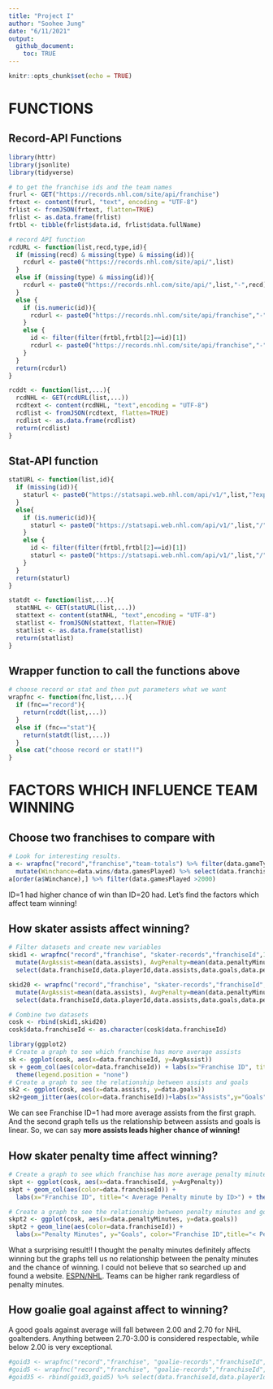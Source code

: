 ```yaml
---
title: "Project I"
author: "Soohee Jung"
date: "6/11/2021"
output:
  github_document:
    toc: TRUE
---
```


```r
knitr::opts_chunk$set(echo = TRUE)
```

# FUNCTIONS  
## Record-API Functions  

```r
library(httr)
library(jsonlite)
library(tidyverse)

# to get the franchise ids and the team names
frurl <- GET("https://records.nhl.com/site/api/franchise")
frtext <- content(frurl, "text", encoding = "UTF-8")
frlist <- fromJSON(frtext, flatten=TRUE)
frlist <- as.data.frame(frlist)
frtbl <- tibble(frlist$data.id, frlist$data.fullName)

# record API function
rcdURL <- function(list,recd,type,id){
  if (missing(recd) & missing(type) & missing(id)){
    rcdurl <- paste0("https://records.nhl.com/site/api/",list)
  }
  else if (missing(type) & missing(id)){
    rcdurl <- paste0("https://records.nhl.com/site/api/",list,"-",recd)
  }
  else {
    if (is.numeric(id)){
      rcdurl <- paste0("https://records.nhl.com/site/api/franchise","-",recd,"?cayenneExp=", type, "=", id)
    }
    else {
      id <- filter(filter(frtbl,frtbl[2]==id)[1])
      rcdurl <- paste0("https://records.nhl.com/site/api/franchise","-",recd,"?cayenneExp=", type, "=", id)
    }
  }
  return(rcdurl)
}

rcddt <- function(list,...){
  rcdNHL <- GET(rcdURL(list,...))
  rcdtext <- content(rcdNHL, "text",encoding = "UTF-8")
  rcdlist <- fromJSON(rcdtext, flatten=TRUE)
  rcdlist <- as.data.frame(rcdlist)
  return(rcdlist)
}
```

## Stat-API function  
```r
statURL <- function(list,id){
  if (missing(id)){
    staturl <- paste0("https://statsapi.web.nhl.com/api/v1/",list,"?expand=team.stats")
  }
  else{
    if (is.numeric(id)){
      staturl <- paste0("https://statsapi.web.nhl.com/api/v1/",list,"/",id,"?expand=team.stats")
    }
    else {
      id <- filter(filter(frtbl,frtbl[2]==id)[1])
      staturl <- paste0("https://statsapi.web.nhl.com/api/v1/",list,"/",id,"?expand=team.stats")
    }
  }
  return(staturl)
}

statdt <- function(list,...){
  statNHL <- GET(statURL(list,...))
  stattext <- content(statNHL, "text",encoding = "UTF-8")
  statlist <- fromJSON(stattext, flatten=TRUE)
  statlist <- as.data.frame(statlist)
  return(statlist)
}
```

## Wrapper function to call the functions above  
```r
# choose record or stat and then put parameters what we want
wrapfnc <- function(fnc,list,...){
  if (fnc=="record"){
    return(rcddt(list,...))
  }
  else if (fnc=="stat"){
    return(statdt(list,...))
  }
  else cat("choose record or stat!!")
}
```

# FACTORS WHICH INFLUENCE TEAM WINNING  
## Choose two franchises to compare with  
```r
# Look for interesting results. 
a <- wrapfnc("record","franchise","team-totals") %>% filter(data.gameTypeId==2) %>% 
  mutate(Winchance=data.wins/data.gamesPlayed) %>% select(data.franchiseId,data.gamesPlayed, data.wins, Winchance) 
a[order(a$Winchance),] %>% filter(data.gamesPlayed >2000)
```
ID=1 had higher chance of win than ID=20 had. Let's find the factors which affect team winning!    

## How skater assists affect winning?  
```r
# Filter datasets and create new variables
skid1 <- wrapfnc("record","franchise", "skater-records","franchiseId",1) %>% 
  mutate(AvgAssist=mean(data.assists), AvgPenalty=mean(data.penaltyMinutes)) %>% 
  select(data.franchiseId,data.playerId,data.assists,data.goals,data.penaltyMinutes,data.assists,AvgAssist,AvgPenalty)

skid20 <- wrapfnc("record","franchise", "skater-records","franchiseId",20) %>%
  mutate(AvgAssist=mean(data.assists), AvgPenalty=mean(data.penaltyMinutes)) %>% 
  select(data.franchiseId,data.playerId,data.assists,data.goals,data.penaltyMinutes,data.assists,AvgAssist,AvgPenalty)

# Combine two datasets
cosk <- rbind(skid1,skid20)
cosk$data.franchiseId <- as.character(cosk$data.franchiseId)

library(ggplot2)
# Create a graph to see which franchise has more average assists
sk <- ggplot(cosk, aes(x=data.franchiseId, y=AvgAssist))
sk + geom_col(aes(color=data.franchiseId)) + labs(x="Franchise ID", title="< Average Assists by ID>") + 
  theme(legend.position = "none")
# Create a graph to see the relationship between assists and goals
sk2 <- ggplot(cosk, aes(x=data.assists, y=data.goals))
sk2+geom_jitter(aes(color=data.franchiseId))+labs(x="Assists",y="Goals",color="Franchise ID",title="< Assists and Goals >")
```
We can see Franchise ID=1 had more average assists from the first graph. And the second graph tells us the relationship between assists and goals is linear. So, we can say **more assists leads higher chance of winning!**  

## How skater penalty time affect winning?  
```r
# Create a graph to see which franchise has more average penalty minutes
skpt <- ggplot(cosk, aes(x=data.franchiseId, y=AvgPenalty))
skpt + geom_col(aes(color=data.franchiseId)) + 
  labs(x="Franchise ID", title="< Average Penalty minute by ID>") + theme(legend.position = "none")

# Create a graph to see the relationship between penalty minutes and goals
skpt2 <- ggplot(cosk, aes(x=data.penaltyMinutes, y=data.goals))
skpt2 + geom_line(aes(color=data.franchiseId)) + 
  labs(x="Penalty Minutes", y="Goals", color="Franchise ID",title="< Penalty minute and Goals >")
```
What a surprising result!! I thought the penalty minutes definitely affects winning but the graphs tell us no relationship between the penalty minutes and the chance of winning. I could not believe that so searched up and found a website. [ESPN/NHL](https://www.espn.com/nhl/statistics/team/_/stat/major-penalties/league/east). Teams can be higher rank regardless of penalty minutes.  


## How goalie goal against affect to winning?  
A good goals against average will fall between 2.00 and 2.70 for NHL goaltenders. Anything between 2.70-3.00 is considered respectable, while below 2.00 is very exceptional.  
```r
#goid3 <- wrapfnc("record","franchise", "goalie-records","franchiseId",3)
#goid5 <- wrapfnc("record","franchise", "goalie-records","franchiseId",5)
#goid35 <- rbind(goid3,goid5) %>% select(data.franchiseId,data.playerId,data.mostGoalsAgainstOneGame)
```